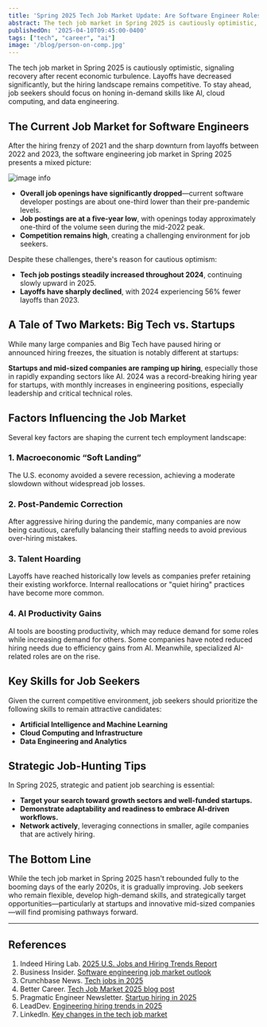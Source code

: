 ```yaml
---
title: 'Spring 2025 Tech Job Market Update: Are Software Engineer Roles Really Rebounding?'
abstract: The tech job market in Spring 2025 is cautiously optimistic, signaling recovery after recent economic turbulence. While layoffs have decreased significantly, the hiring landscape remains competitive. Job seekers should stay adaptable, honing in-demand skills like AI, cloud computing, and data engineering to remain attractive candidates.
publishedOn: '2025-04-10T09:45:00-0400'
tags: ["tech", "career", "ai"]
image: '/blog/person-on-comp.jpg'
---
```


The tech job market in Spring 2025 is cautiously optimistic, signaling recovery after recent economic turbulence. Layoffs have decreased significantly, but the hiring landscape remains competitive. To stay ahead, job seekers should focus on honing in-demand skills like AI, cloud computing, and data engineering.

## The Current Job Market for Software Engineers

After the hiring frenzy of 2021 and the sharp downturn from layoffs between 2022 and 2023, the software engineering job market in Spring 2025 presents a mixed picture:

![image info](/blog/layoffs.jpeg)

- **Overall job openings have significantly dropped**—current software developer postings are about one-third lower than their pre-pandemic levels.
- **Job postings are at a five-year low**, with openings today approximately one-third of the volume seen during the mid-2022 peak.
- **Competition remains high**, creating a challenging environment for job seekers.

Despite these challenges, there's reason for cautious optimism:

- **Tech job postings steadily increased throughout 2024**, continuing slowly upward in 2025.
- **Layoffs have sharply declined**, with 2024 experiencing 56% fewer layoffs than 2023.

## A Tale of Two Markets: Big Tech vs. Startups

While many large companies and Big Tech have paused hiring or announced hiring freezes, the situation is notably different at startups:

**Startups and mid-sized companies are ramping up hiring**, especially those in rapidly expanding sectors like AI. 2024 was a record-breaking hiring year for startups, with monthly increases in engineering positions, especially leadership and critical technical roles.

## Factors Influencing the Job Market

Several key factors are shaping the current tech employment landscape:

### 1. Macroeconomic “Soft Landing”

The U.S. economy avoided a severe recession, achieving a moderate slowdown without widespread job losses.

### 2. Post-Pandemic Correction

After aggressive hiring during the pandemic, many companies are now being cautious, carefully balancing their staffing needs to avoid previous over-hiring mistakes.

### 3. Talent Hoarding

Layoffs have reached historically low levels as companies prefer retaining their existing workforce. Internal reallocations or "quiet hiring" practices have become more common.

### 4. AI Productivity Gains

AI tools are boosting productivity, which may reduce demand for some roles while increasing demand for others. Some companies have noted reduced hiring needs due to efficiency gains from AI. Meanwhile, specialized AI-related roles are on the rise.

## Key Skills for Job Seekers

Given the current competitive environment, job seekers should prioritize the following skills to remain attractive candidates:

- **Artificial Intelligence and Machine Learning**
- **Cloud Computing and Infrastructure**
- **Data Engineering and Analytics**

## Strategic Job-Hunting Tips

In Spring 2025, strategic and patient job searching is essential:

- **Target your search toward growth sectors and well-funded startups.**
- **Demonstrate adaptability and readiness to embrace AI-driven workflows.**
- **Network actively**, leveraging connections in smaller, agile companies that are actively hiring.

## The Bottom Line

While the tech job market in Spring 2025 hasn't rebounded fully to the booming days of the early 2020s, it is gradually improving. Job seekers who remain flexible, develop high-demand skills, and strategically target opportunities—particularly at startups and innovative mid-sized companies—will find promising pathways forward.

---

## References

1. Indeed Hiring Lab. [2025 U.S. Jobs and Hiring Trends Report](https://www.hiringlab.org/2024/12/10/indeed-2025-us-jobs-and-hiring-trends-report/#:~:text=sectors%20like%20tech%20%E2%80%94%20is,26)
2. Business Insider. [Software engineering job market outlook](https://www.businessinsider.com/jobs-software-engineers-coders-bad-market-ai-2025-3#:~:text=,to%20grow%20significantly%20by%202033)
3. Crunchbase News. [Tech jobs in 2025](https://news.crunchbase.com/job-market/tech-jobs-2025-benefits-perks-flexibility/#:~:text=Startup%20and%20tech%20jobs%20are,to%20come%20by%20these%20days)
4. Better Career. [Tech Job Market 2025 blog post](https://www.bettercareer.org/blog/Tech-Job-Market-2025)
5. Pragmatic Engineer Newsletter. [Startup hiring in 2025](https://newsletter.pragmaticengineer.com/p/startup-market-in-2025)
6. LeadDev. [Engineering hiring trends in 2025](https://leaddev.com/hiring/6-engineering-hiring-trends-to-look-out-for-in-2025)
7. LinkedIn. [Key changes in the tech job market](https://www.linkedin.com/pulse/key-changes-tech-job-market-2025-ig-recruit-flljf/)
